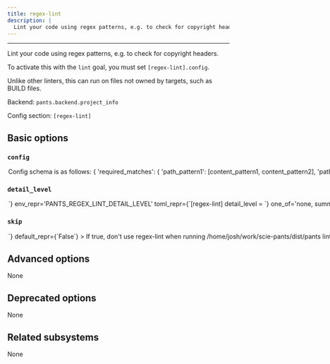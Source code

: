 ```yaml
---
title: regex-lint
description: |
  Lint your code using regex patterns, e.g. to check for copyright headers.
---
```



---

Lint your code using regex patterns, e.g. to check for copyright headers.

To activate this with the `lint` goal, you must set `[regex-lint].config`.

Unlike other linters, this can run on files not owned by targets, such as BUILD files.

Backend: <span className="color--primary">`pants.backend.project_info`</span>

Config section: <span className="color--primary">`[regex-lint]`</span>

<span className={styles.options}>

## Basic options

### `config`

<Option
  cli_repr={`--regex-lint-config="{'key1': val1, 'key2': val2, ...}"`}
  env_repr='PANTS_REGEX_LINT_CONFIG'
  toml_repr={`[regex-lint.config]
key1 = val1
key2 = val2
...`}
  default_repr={`{}`}
>

Config schema is as follows:

```
{
'required_matches': {
    'path_pattern1': [content_pattern1, content_pattern2],
    'path_pattern2': [content_pattern1, content_pattern3],
    ...
},
'path_patterns': [
    {
    'name': path_pattern1',
    'pattern': <path regex pattern>,
    'inverted': True|False (defaults to False),
    'content_encoding': <encoding> (defaults to utf8)
    },
    ...
],
'content_patterns': [
    {
    'name': 'content_pattern1',
    'pattern': <content regex pattern>,
    'inverted': True|False (defaults to False)
    }
    ...
]
}
```

Meaning: if a file matches some path pattern, its content must match all the corresponding content patterns.

It&#x27;s often helpful to load this config from a JSON or YAML file. To do that, set `[regex-lint].config = '@path/to/config.yaml'`, for example.

</Option>

### `detail_level`

<Option
  cli_repr={`--regex-lint-detail-level=<DetailLevel>`}
  env_repr='PANTS_REGEX_LINT_DETAIL_LEVEL'
  toml_repr={`[regex-lint]
detail_level = <DetailLevel>`}
  one_of='none, summary, nonmatching, names, all'
  default_repr={`nonmatching`}
>

How much detail to include in the result.

</Option>

### `skip`

<Option
  cli_repr={`--[no-]regex-lint-skip`}
  env_repr='PANTS_REGEX_LINT_SKIP'
  toml_repr={`[regex-lint]
skip = <bool>`}
  default_repr={`False`}
>

If true, don&#x27;t use regex-lint when running `/home/josh/work/scie-pants/dist/pants lint`.

</Option>

## Advanced options

None

## Deprecated options

None

## Related subsystems

None

</span>
